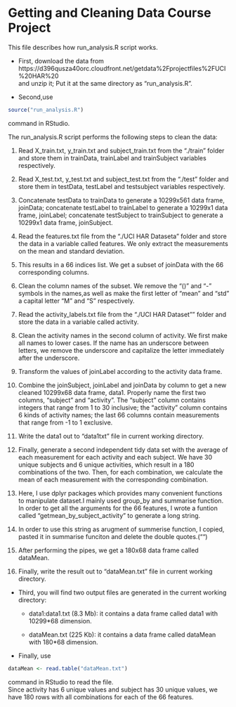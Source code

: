 # Getting and Cleaning Data Course Project 


This file describes how run_analysis.R script works.

* First, download the data from   https://d396qusza40orc.cloudfront.net/getdata%2Fprojectfiles%2FUCI%20HAR%20  
and unzip it; Put it at the same directory as "run_analysis.R".  

* Second,use 
```r
source("run_analysis.R")
```  
command in RStudio.

The run_analysis.R script performs the following steps to clean the data:  

1. Read X_train.txt, y_train.txt and subject_train.txt from the "./train" folder 
and store them in trainData, trainLabel and trainSubject variables respectively.

2. Read X_test.txt, y_test.txt and subject_test.txt from the "./test" folder and 
store them in testData, testLabel and testsubject variables respectively.  

3. Concatenate testData to trainData to generate a 10299x561 data frame, joinData;   concatenate testLabel to trainLabel to generate a 10299x1 data frame, joinLabel; 
concatenate testSubject to trainSubject to generate a 10299x1 data frame, 
joinSubject.  

4. Read the features.txt file from the "./UCI HAR Dataseta" folder and store the 
data in a variable called features. We only extract the measurements on the mean and standard deviation.   

5. This results in a 66 indices list. We get a subset of joinData with the 66 corresponding columns.  

6. Clean the column names of the subset. We remove the "()" and "-" symbols in the 
names,as well as make the first letter of "mean" and "std" a capital letter "M" and "S" respectively.  

7. Read the activity_labels.txt file from the "./UCI HAR Dataset"" folder and store 
the data in a variable called activity.  

8. Clean the activity names in the second column of activity. We first make all names 
to lower cases. If the name has an underscore between letters, we remove the 
underscore and capitalize the letter immediately after the underscore.  

9. Transform the values of joinLabel according to the activity data frame.  

10. Combine the joinSubject, joinLabel and joinData by column to get a new cleaned
10299x68 data frame, data1. Properly name the first two columns, "subject" and 
"activity". The "subject" column contains integers that range from 1 to 30 
inclusive; the "activity" column contains 6 kinds of activity names; the last 
66 columns contain measurements that range from -1 to 1 exclusive.  

11. Write the data1 out to "data1txt" file in current working directory.  

12. Finally, generate a second independent tidy data set with the average of each 
measurement for each activity and each subject. We have 30 unique subjects and 
6 unique activities, which result in a 180 combinations of the two. Then, for each combination, we calculate the mean of each measurement with the corresponding 
combination.   

13. Here, I use dplyr packages which provides many convenient functions to manipulate
dataset.I mainly used group_by and summarise function. In order to get all the arguments 
for the 66 features, I wrote a funtion called "getmean_by_subject_activity" to generate
a long string.  

14. In order to use this string as arugment of summerise function, I copied, pasted
it in summarise funciton and delete the double quotes.("")  

15. After performing the pipes, we get a 180x68 data frame called dataMean.  

16. Finally, write the result out to "dataMean.txt" file in current working directory.  


* Third, you will find two output files are generated in the current working directory:

     + data1:data1.txt (8.3 Mb): it contains a data frame called data1 with    
                                10299*68 dimension.  
                                
     + dataMean.txt (225 Kb): it contains a data frame called dataMean with 
                            180*68 dimension.  
                            
* Finally, use
```r
dataMean <- read.table("dataMean.txt") 
```
command in RStudio to read the file.   
Since activity has 6 unique values and subject has 30 unique values, we have 180
rows with all combinations for each of the 66 features.
                            